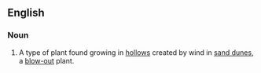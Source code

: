==English==

===Noun===
{{en-noun}}

# A type of plant found growing in [[hollow]]s created by wind in [[sand dune]]s, a [[blow-out]] plant.